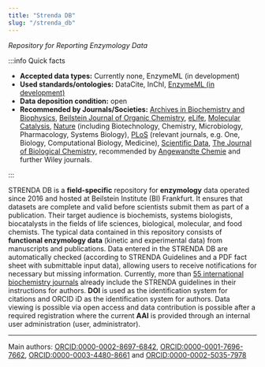 ```yaml
---
title: "Strenda DB"
slug: "/strenda_db"
---
```



_Repository for Reporting Enzymology Data_

<RepoButton
    url="https://www.beilstein-strenda-db.org/"
    intro="Link to"
    name="STRENDA DB"
/>
<RepoButton
    url="https://doi.org/10.25504/FAIRsharing.ekj9zx"
    intro="Entry on"
    name="FAIRsharing"
/>
<RepoButton
    url="http://doi.org/10.17616/R3536N"
    intro="Entry on"
    name="re3data"
/>

:::info Quick facts

-   **Accepted data types:** Currently none, EnzymeML (in development)
-   **Used standards/ontologies:** DataCite, InChI, [EnzymeML (in development)](https://enzymeml.org/)
-   **Data deposition condition:** open
-   **Recommended by Journals/Societies:** [Archives in Biochemistry and Biophysics](https://www.sciencedirect.com/journal/archives-of-biochemistry-and-biophysics), [Beilstein Journal of Organic Chemistry](https://www.beilstein-journals.org/bjoc/home), [eLife](https://elifesciences.org/), [Molecular Catalysis](https://www.sciencedirect.com/journal/molecular-catalysis), [Nature](https://www.nature.com/) (including Biotechnology, Chemistry, Microbiology, Pharmacology, Systems Biology), [PLoS](https://plos.org/) (relevant journals, e.g. One, Biology, Computational Biology, Medicine), [Scientific Data](https://www.nature.com/sdata/), [The Journal of Biological Chemistry](https://www.jbc.org/), recommended by [Angewandte Chemie](https://onlinelibrary.wiley.com/page/journal/15213773/homepage/notice-to-authors#sectFDataDeposition) and further Wiley journals.

:::

STRENDA DB is a **field-specific** repository for **enzymology** data operated since 2016 and hosted at Beilstein Institute (BI) Frankfurt. It ensures that datasets are complete and valid before scientists submit them as part of a publication. Their target audience is biochemists, systems biologists, biocatalysts in the fields of life sciences, biological, molecular, and food chemists. The typical data contained in this repository consists of **functional enzymology data** (kinetic and experimental data) from manuscripts and publications. Data entered in the STRENDA DB are automatically checked (according to STRENDA Guidelines and a PDF fact sheet with submittable input data), allowing users to receive notifications for necessary but missing information. Currently, more than [55 international biochemistry journals](https://www.beilstein-institut.de/en/projects/strenda/journals/) already include the STRENDA guidelines in their instructions for authors. **DOI** is used as the identification system for citations and ORCID iD as the identification system for authors. Data viewing is possible via open access and data contribution is possible after a required registration where the current **AAI** is provided through an internal user administration (user, administrator).

---

Main authors: [ORCID:0000-0002-8697-6842](https://orcid.org/0000-0002-8697-6842), [ORCID:0000-0001-7696-7662](https://orcid.org/0000-0001-7696-7662), [ORCID:0000-0003-4480-8661](https://orcid.org/0000-0003-4480-8661) and [ORCID:0000-0002-5035-7978](https://orcid.org/0000-0002-5035-7978)
